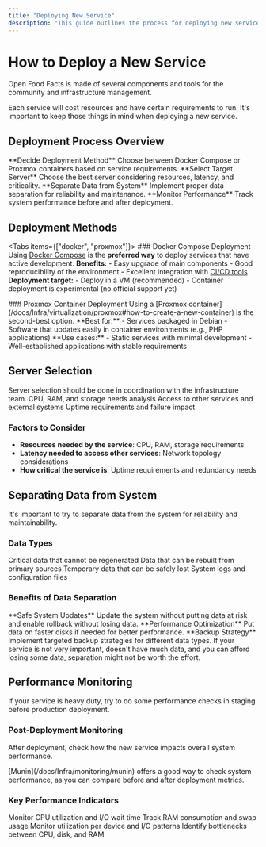 ```yaml
---
title: "Deploying New Service"
description: "This guide outlines the process for deploying new services within the Open Food Facts infrastructure. It covers choosing deployment methods like Docker Compose or Proxmox containers, separating data from the system, and monitoring performance after deployment."
---
```



# How to Deploy a New Service

Open Food Facts is made of several components and tools for the community and infrastructure management.

<Callout type="info">
  Each service will cost resources and have certain requirements to run. It's
  important to keep those things in mind when deploying a new service.
</Callout>

## Deployment Process Overview

<Steps>
  <Step>
    **Decide Deployment Method** Choose between Docker Compose or Proxmox
    containers based on service requirements.
  </Step>

  <Step>
    **Select Target Server** Choose the best server considering resources,
    latency, and criticality.
  </Step>

  <Step>
    **Separate Data from System** Implement proper data separation for
    reliability and maintenance.
  </Step>

  <Step>
    **Monitor Performance** Track system performance before and after
    deployment.
  </Step>
</Steps>

## Deployment Methods

<Tabs items={["docker", "proxmox"]}>
  <Tab value="docker">
    ### Docker Compose Deployment
    <Callout type="info">
      Using [Docker Compose](/docs/Infra/containerization/docker-architecture)
      is the **preferred way** to deploy services that have active development.
    </Callout>
    **Benefits:** - Easy upgrade of main components - Good reproducibility of
    the environment - Excellent integration with [CI/CD
    tools](/docs/Infra/configuration/cicd) **Deployment target:** - Deploy in a
    VM (recommended) - Container deployment is experimental (no official support
    yet)
  </Tab>

  <Tab value="proxmox">
    ### Proxmox Container Deployment
    <Callout type="info">
      Using a [Proxmox
      container](/docs/Infra/virtualization/proxmox#how-to-create-a-new-container)
      is the second-best option.
    </Callout>
    **Best for:** - Services packaged in Debian - Software that updates easily
    in container environments (e.g., PHP applications) **Use cases:** - Static
    services with minimal development - Well-established applications with
    stable requirements
  </Tab>
</Tabs>

## Server Selection

<Callout type="warning">
  Server selection should be done in coordination with the infrastructure team.
</Callout>

<Cards>
  <Card title="Resource Requirements" href="#factors-to-consider">
    CPU, RAM, and storage needs analysis
  </Card>
  <Card title="Network Latency" href="#factors-to-consider">
    Access to other services and external systems
  </Card>
  <Card title="Service Criticality" href="#factors-to-consider">
    Uptime requirements and failure impact
  </Card>
</Cards>

### Factors to Consider

- **Resources needed by the service**: CPU, RAM, storage requirements
- **Latency needed to access other services**: Network topology considerations
- **How critical the service is**: Uptime requirements and redundancy needs

## Separating Data from System

<Callout type="info">
  It's important to try to separate data from the system for reliability and
  maintainability.
</Callout>

### Data Types

<Cards>
  <Card title="Primary Source Data">
    Critical data that cannot be regenerated
  </Card>
  <Card title="Indexes">
    Data that can be rebuilt from primary sources
  </Card>
  <Card title="Caches & Temp Data">
    Temporary data that can be safely lost
  </Card>
  <Card title="Logs & Configs">
    System logs and configuration files
  </Card>
</Cards>

### Benefits of Data Separation

<Steps>
  <Step>
    **Safe System Updates** Update the system without putting data at risk and
    enable rollback without losing data.
  </Step>

  <Step>
    **Performance Optimization** Put data on faster disks if needed for better
    performance.
  </Step>

  <Step>
    **Backup Strategy** Implement targeted backup strategies for different data
    types.
  </Step>
</Steps>

<Callout type="info">
  If your service is not very important, doesn't have much data, and you can
  afford losing some data, separation might not be worth the effort.
</Callout>

## Performance Monitoring

<Callout type="warning">
  If your service is heavy duty, try to do some performance checks in staging
  before production deployment.
</Callout>

### Post-Deployment Monitoring

After deployment, check how the new service impacts overall system performance.

<Callout type="info">
  [Munin](/docs/Infra/monitoring/munin) offers a good way to check system
  performance, as you can compare before and after deployment metrics.
</Callout>

### Key Performance Indicators

<Cards>
  <Card title="CPU Usage" >
    Monitor CPU utilization and I/O wait time
  </Card>
  <Card title="Memory Usage">
    Track RAM consumption and swap usage
  </Card>
  <Card title="Disk Usage">
    Monitor utilization per device and I/O patterns
  </Card>
  <Card title="Pressure Stall Information">
    Identify bottlenecks between CPU, disk, and RAM
  </Card>
</Cards>
